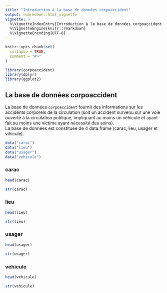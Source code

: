 ```yaml
---
title: "Introduction à la base de données corpoaccident"
output: rmarkdown::html_vignette
vignette: >
  %\VignetteIndexEntry{Introduction à la base de données corpoaccident  }
  %\VignetteEngine{knitr::rmarkdown}
  %\VignetteEncoding{UTF-8}
---
```


```r
knitr::opts_chunk$set(
  collapse = TRUE,
  comment = "#>"
)
```

```r
library(corpoaccident)
library(dplyr)
library(ggplot2)
```

## La base de données corpoaccident

La base de données `corpoaccident` fournit des informations sur les accidents corporels de la circulation (soit un accident survenu sur une voie ouverte à la circulation publique, impliquant au moins un véhicule et ayant fait au moins une victime ayant nécessité des soins).  
La base de données est constituée de 4 data.frame (carac, lieu, usager et vihicule).

```r
data("carac")
data("lieu")
data("usager")
data("vehicule")
```

### carac

```r
head(carac)

str(carac)
```

### lieu

```r
head(lieu)

str(lieu)
```

### usager

```r
head(usager)

str(usager)
```

### vehicule

```r
head(vehicule)

str(vehicule)
```

